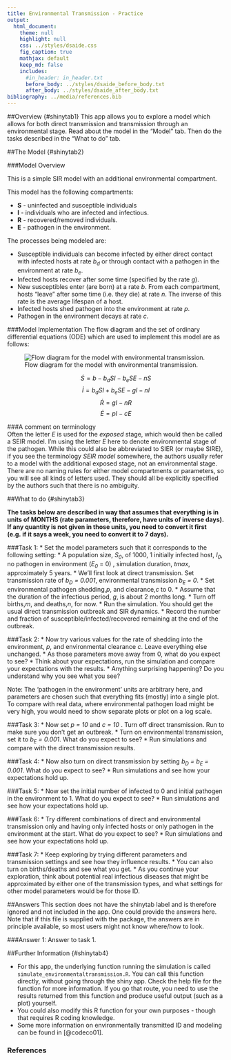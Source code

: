 ```yaml
---
title: Environmental Transmission - Practice
output:
  html_document:
    theme: null
    highlight: null
    css: ../styles/dsaide.css
    fig_caption: true
    mathjax: default 
    keep_md: false
    includes:
      #in_header: in_header.txt
      before_body: ../styles/dsaide_before_body.txt
      after_body: ../styles/dsaide_after_body.txt 
bibliography: ../media/references.bib
---
```


##Overview {#shinytab1}
This app allows you to explore a model which allows for both direct transmission and transmission through an environmental stage. Read about the model in the "Model" tab. Then do the tasks described in the "What to do" tab.


##The Model {#shinytab2}

###Model Overview

This is a simple SIR model with an additional environmental compartment.

This model has the following compartments:  

* **S** - uninfected and susceptible individuals 
* **I** - individuals who are infected and infectious.
* **R** - recovered/removed individuals.
* **E** - pathogen in the environment.


The processes being modeled are:

* Susceptible individuals can become infected by either direct contact with infected hosts at rate _b~d~_ or through contact with a pathogen in the environment at rate _b~e~_.
* Infected hosts recover after some time (specified by the rate _g_). 
* New susceptibles enter (are born) at a rate _b_. From each compartment, hosts "leave" after some time (i.e. they die) at rate _n_. The inverse of this rate is the average lifespan of a host. 
* Infected hosts shed pathogen into the environment at rate _p_.
* Pathogen in the environment decays at rate _c_.


###Model Implementation
The flow diagram and the set of ordinary differential equations (ODE) which are used to implement this model are as follows:

![Flow diagram for the model with environmental transmission.](../media/environmentaltransmissionmodel.png)


$$\dot S =b - b_d S I - b_e S E - nS$$ 
$$\dot I = b_d S I + b_e S E - g I -nI$$ 
$$\dot R = g I - nR$$
$$\dot E = p I - cE$$


###A comment on terminology  
Often the letter _E_ is used for the _exposed_ stage, which would then be called a SEIR model. I'm using the letter _E_ here to denote environmental stage of the pathogen. While this could also be abbreviated to SIER (or maybe SIRE), if you see the terminology _SEIR model_ somewhere, the authors usually refer to a model with the additional exposed stage, not an environmental stage. There are no naming rules for either model compartments or parameters, so you will see all kinds of letters used. They should all be explicitly specified by the authors such that there is no ambiguity.


##What to do {#shinytab3}

**The tasks below are described in way that assumes that everything is in units of MONTHS (rate parameters, therefore, have units of inverse days). If any quantity is not given in those units, you need to convert it first (e.g. if it says a week, you need to convert it to 7 days).**


###Task 1: 
* Set the model parameters such that it corresponds to the following setting: 
    * A population size, _S~0~_, of 1000, 1 initially infected host, _I~0~_, no pathogen in environment (_E~0~_ = 0) , simulation duration, _tmax_, approximately 5 years.
    * We'll first look at direct transmission. Set transmission rate of _b~D~ = 0.001_, environmental transmission _b~E~ = 0_.
    * Set environmental pathogen shedding,_p_, and clearance,_c_ to 0. 
    * Assume that the duration of the infectious period, _g_, is about 2 months long. 
    * Turn off births,_m_, and deaths,_n_, for now.
* Run the simulation. You should get the usual direct transmission outbreak and SIR dynamics.
* Record the number and fraction of susceptible/infected/recovered remaining at the end of the outbreak.    

###Task 2: 
* Now try various values for the rate of shedding into the environment, _p_, and environmental clearance _c_. Leave everything else unchanged.
* As those parameters move away from 0, what do you expect to see?
* Think about your expectations, run the simulation and compare your expectations with the results.
* Anything surprising happening? Do you understand why you see what you see?

Note: The 'pathogen in the environment' units are arbitrary here, and parameters are chosen such that everything fits (mostly) into a single plot. To compare with real data, where environmental pathogen load might be very high, you would need to show separate plots or plot on a log scale.

###Task 3: 
* Now set _p = 10_ and _c = 10_ . Turn off direct transmission. Run to make sure you don't get an outbreak.
* Turn on environmental transmission, set it to _b~E~ = 0.001_. What do you expect to see? 
* Run simulations and compare with the direct transmission results.

###Task 4: 
* Now also turn on direct transmission by setting _b~D~ = b~E~ = 0.001_. What do you expect to see?
* Run simulations and see how your expectations hold up.

###Task 5: 
* Now set the initial number of infected to 0 and initial pathogen in the environment to 1. What do you expect to see?
* Run simulations and see how your expectations hold up.

###Task 6: 
* Try different combinations of direct and environmental transmission only and having only infected hosts or only pathogen in the environment at the start. What do you expect to see?
* Run simulations and see how your expectations hold up.

###Task 7: 
* Keep exploring by trying different parameters and transmission settings and see how they influence results.
* You can also turn on births/deaths and see what you get.
* As you continue your exploration, think about potential real infectious diseases that might be approximated by either one of the transmission types, and what settings for other model parameters would be for those ID.


##Answers 
This section does not have the shinytab label and is therefore ignored and not included in the app. One could provide the answers here. Note that if this file is supplied with the package, the answers are in principle available, so most users might not know where/how to look.

###Answer 1: 
Answer to task 1.


##Further Information {#shinytab4}

* For this app, the underlying function running the simulation is called `simulate_environmentaltransmission.R`. You can call this function directly, without going through the shiny app. Check the help file for the function for more information. If you go that route, you need to use the results returned from this function and produce useful output (such as a plot) yourself. 
* You could also modify this R function for your own purposes - though that requires R coding knowledge.
* Some more information on environmentally transmitted ID and modeling can be found in [@codeco01].


### References
